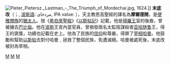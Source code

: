 {{unreferenced|time=2017-07-23T09:18:57+00:00}}
[[File:Pieter_Pietersz._Lastman_-_The_Triumph_of_Mordechai.jpg|thumb]], 1624.]]
'''末底改'''（{{lang|en|'''Mordecai'''或'''Mordechai'''}}；{{lang-he|מָרְדֳּכַי|Mordekhay|Mordŏḵáy}}, [[波斯語|波斯語]]: مردخای, IPA value: {{IPA-he|mɔrdɔ̆ˈxɑj|}}），天主教思高聖經的譯名為'''摩爾德開'''，是[[便雅悯支派|便雅憫族]]的[[猶太人|猶太人]]。按《[[希伯來聖經|希伯來聖經]]》《[[以斯帖記|以斯帖記]]》記載，他是[[掃羅王|掃羅王]]室的後裔，曾被擄去[[巴比倫|巴比倫]]。他在[[波斯|波斯]]王宮內當官員，曾揭發兩名太監陰謀殺害[[亚哈随鲁|亚哈随鲁]]王，得王的褒獎，功績也記載在史上。他為了民族的[[信仰|信仰]]和尊嚴，得罪了[[宰相|宰相]][[哈曼|哈曼]]。他鼓勵和幫助[[以斯帖|以斯帖]]去對付哈曼﹐拯救了整個民族，免遭滅絕。哈曼被處死後，末底改被封為宰相。

{{Christianity-stub}}

[[Category:聖經人物|M]]
[[Category:以斯帖記|M]]
[[Category:猶太人|M]]